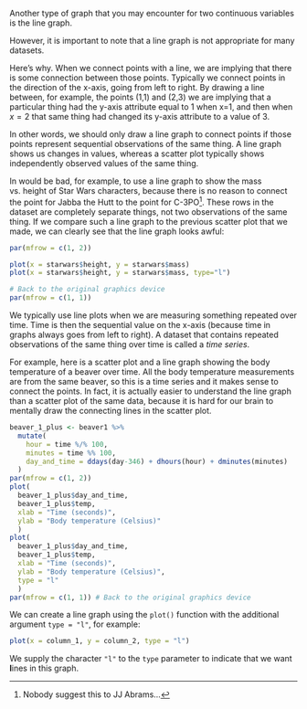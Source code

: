 Another type of graph that you may encounter for two continuous variables is the line graph.

However, it is important to note that a line graph is not appropriate for many datasets. 

Here's why. When we connect points with a line, we are implying that there is some connection between those points. Typically we connect points in the direction of the x-axis, going from left to right. By drawing a line between, for example, the points (1,1) and (2,3) we are implying that a particular thing had the y-axis attribute equal to 1 when x=1, and then when $x=2$ that same thing had changed its y-axis attribute to a value of 3.

In other words, we should only draw a line graph to connect points if those points represent sequential observations of the same thing. A line graph shows us changes in values, whereas a scatter plot typically shows independently observed values of the same thing.

In would be bad, for example, to use a line graph to show the mass vs. height of Star Wars characters, because there is no reason to connect the point for Jabba the Hutt to the point for C-3PO[^1]. These rows in the dataset are completely separate things, not two observations of the same thing. If we compare such a line graph to the previous scatter plot that we made, we can clearly see that the line graph looks awful:

```r
par(mfrow = c(1, 2))

plot(x = starwars$height, y = starwars$mass)
plot(x = starwars$height, y = starwars$mass, type="l")

# Back to the original graphics device
par(mfrow = c(1, 1))
```

We typically use line plots when we are measuring something repeated over time. Time is then the sequential value on the x-axis (because time in graphs always goes from left to right). A dataset that contains repeated observations of the same thing over time is called a *time series*.

For example, here is a scatter plot and a line graph showing the body temperature of a beaver over time. All the body temperature measurements are from the same beaver, so this is a time series and it makes sense to connect the points. In fact, it is actually easier to understand the line graph than a scatter plot of the same data, because it is hard for our brain to mentally draw the connecting lines in the scatter plot.

```r
beaver_1_plus <- beaver1 %>%
  mutate(
    hour = time %/% 100,
    minutes = time %% 100,
    day_and_time = ddays(day-346) + dhours(hour) + dminutes(minutes)
  )
par(mfrow = c(1, 2))
plot(
  beaver_1_plus$day_and_time, 
  beaver_1_plus$temp, 
  xlab = "Time (seconds)", 
  ylab = "Body temperature (Celsius)"
  )
plot(
  beaver_1_plus$day_and_time, 
  beaver_1_plus$temp, 
  xlab = "Time (seconds)", 
  ylab = "Body temperature (Celsius)", 
  type = "l"
  )
par(mfrow = c(1, 1)) # Back to the original graphics device
```

We can create a line graph using the `plot()` function with the additional argument `type = "l"`, for example:

```r
plot(x = column_1, y = column_2, type = "l")
```

We supply the character `"l"` to the `type` parameter to indicate that we want **l**ines in this graph.


[^1]: Nobody suggest this to JJ Abrams...
